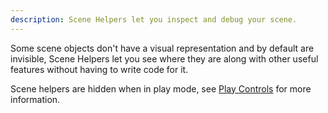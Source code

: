 ```yaml
---
description: Scene Helpers let you inspect and debug your scene.
---
```


Some scene objects don't have a visual representation and by default are invisible, Scene Helpers let you see where they are along with other useful features without having to write code for it.

Scene helpers are hidden when in play mode, see [Play Controls](/docs/building-your-scene/scene/play-controls) for more information.
